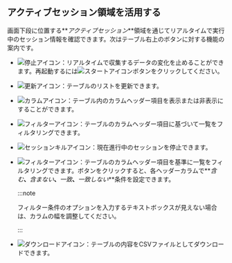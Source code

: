 ## アクティブセッション領域を活用する

画面下段に位置する**_アクティブセッション_**領域を通じてリアルタイムで実行中のセッション情報を確認できます。次はテーブル右上のボタンに対する機能の案内です。

<Xclude product='postgresql'>

-   ![停止アイコン](/img/ico-pause.svg)：リアルタイムで収集するデータの変化を止めることができます。再起動するには![スタートアイコン](/img/ico-play-grey.svg)ボタンをクリックしてください。

</Xclude>

-   ![更新アイコン](/img/ico-refresh.svg)：テーブルのリストを更新できます。

-   ![カラムアイコン](/img/ico-column.svg)：テーブル内のカラムヘッダー項目を表示または非表示にすることができます。

<InDoc product='postgresql'>

-   ![フィルターアイコン](/img/ico-filter.svg)：テーブルのカラムヘッダー項目に基づいて一覧をフィルタリングできます。

-   ![セッションキルアイコン](/img/ico-kill-session.svg)：現在進行中のセッションを停止できます。

</InDoc>

<Xclude product='postgresql'>

-   ![フィルターアイコン](/img/ico-filter.svg)：テーブルのカラムヘッダー項目を基準に一覧をフィルタリングできます。ボタンをクリックすると、各ヘッダーカラムで**_含む_**、**_含まない_**、**_一致_**、**_一致しない_**条件を設定できます。

    :::note

    フィルター条件のオプションを入力するテキストボックスが見えない場合は、カラムの幅を調整してください。

    :::

-   ![ダウンロードアイコン](/img/ico-download.svg)：テーブルの内容をCSVファイルとしてダウンロードできます。

</Xclude>

